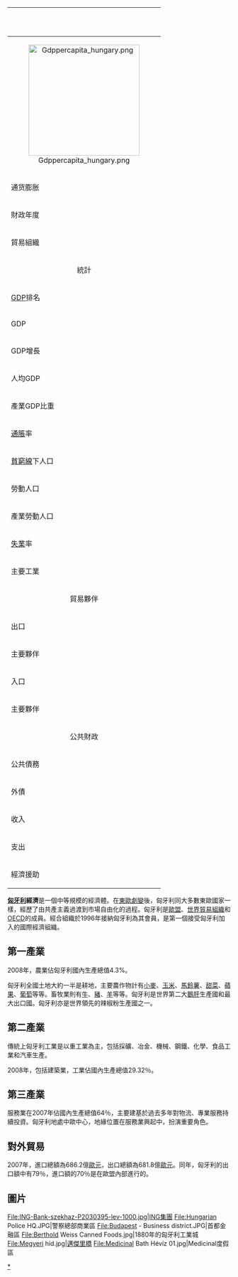 {| border=1 cellspacing=0  cellpadding=4 width=320 style="float:right; border:1px solid gray; border-collapse:collapse; font-size:90%; margin:0 0 .5em 1em;"
!align="center" bgcolor="#668c73" style="color:white" colspan="3"|匈牙利經濟
|-
!align="center"  colspan="3"|[[File:Gdppercapita_hungary.png|250px]]
|-
!align="left" valign="top"|通货膨胀
|colspan="2" valign="top"| [[匈牙利福林|匈牙利福林]]（HUF）
|-
!align="left" valign="top" style="width:100px"|財政年度
|colspan="2" valign="top"|公历年
|-
!align="left" valign="top"|貿易組織
|colspan="2" valign="top"|[[歐盟|EU]]、[[世界貿易組織|WTO]]、[[经济合作发展组织|OECD]]
|-
!align="center" bgcolor="#a3c9b6" colspan="3"|統計
|-
!align="left" valign="top"|[[GDP|GDP]]排名
|colspan="2" valign="top"|50
|-
!align="left" valign="top"|GDP
|colspan="2" valign="top"|1940億[[美元|美元]]（[[購買力平價|購買力平價]]）
|-
!align="left" valign="top"|GDP增長
|colspan="2" valign="top"|1.4%（2007年）
|-
!align="left" valign="top"|人均GDP
|colspan="2" valign="top"|$19,799（2007年）
|-
!align="left" valign="top"|產業GDP比重
|colspan="2" valign="top"|農業3%、工業32%、服務業64%
|-
!align="left" valign="top"|[[通脹|通脹]]率
|colspan="2" valign="top"|8%（2007年）
|-
!align="left" valign="top"|[[貧窮線|貧窮線]]下人口
|colspan="2" valign="top"|
|-
!align="left" valign="top"|勞動人口
|colspan="2" valign="top"|
|-
!align="left" valign="top"|產業勞動人口
|colspan="2" valign="top"| 
|-
!align="left" valign="top"|[[失業|失業]]率
|colspan="2" valign="top"|7.6%
|-
!align="left" valign="top"|主要工業
|colspan="2" valign="top"|
 |-
!align="center" bgcolor="#a3c9b6" colspan="3"|貿易夥伴 
|-
!align="left" valign="top"|出口
|colspan="2" valign="top"|$860億（2007年推算）
|-
!align="left" valign="top"|主要夥伴
|colspan="2" valign="top"|
|-
!align="left" valign="top"|入口
|colspan="2" valign="top"|$860億（2007年推算）
|-
!align="left" valign="top"|主要夥伴
|colspan="2" valign="top"| 
|-
!align="center" bgcolor="#a3c9b6" colspan="3"|公共財政
|-
!align="left" valign="top"|公共債務
|colspan="2" valign="top"|GDP70%（2005年）
|-
!align="left" valign="top"|外債
|colspan="2" valign="top"|
|-
!align="left" valign="top"|收入
|colspan="2" valign="top"|$620億（2006年）
|-
!align="left" valign="top"|支出
|colspan="2" valign="top"|$700億（2006年）
|-
!align="left" valign="top"|經濟援助
|colspan="2" valign="top"|
|}
'''[[匈牙利|匈牙利]]經濟'''是一個中等規模的經濟體。在[[東歐劇變|東歐劇變]]後，匈牙利同大多數東歐國家一樣，經歷了由共產主義過渡到市場自由化的過程。匈牙利是[[歐盟|歐盟]]、[[世界貿易組織|世界貿易組織]]和[[OECD|OECD]]的成員。經合組織於1996年接納匈牙利為其會員，是第一個接受匈牙利加入的國際經濟組織。 

==第一產業==
2008年，農業佔匈牙利國內生產總值4.3%。

匈牙利全國土地大約一半是耕地，主要農作物計有[[小麥|小麥]]、[[玉米|玉米]]、[[馬鈴薯|馬鈴薯]]、[[甜菜|甜菜]]、[[蘋果|蘋果]]、[[葡萄|葡萄]]等等。畜牧業則有[[牛|牛]]、[[豬|豬]]、[[羊|羊]]等等。匈牙利是世界第二大[[鵝肝|鵝肝]]生產國和最大出口國。匈牙利亦是世界領先的辣椒粉生產國之一。

==第二產業==
傳統上匈牙利工業是以重工業為主，包括採礦、冶金、機械、鋼鐵、化學、食品工業和汽車生產。

2008年，包括建築業，工業佔國內生產總值29.32％。

==第三產業==
服務業在2007年佔國內生產總值64％，主要建基於過去多年對物流、專業服務持續投資。匈牙利地處中歐中心，地緣位置在服務業興起中，扮演重要角色。

==對外貿易==
2007年，進口總額為686.2億[[歐元|歐元]]，出口總額為681.8億[[歐元|歐元]]。同年，匈牙利的出口額中有79％，進口額的70％是在歐盟內部進行的。

==圖片==
<gallery>
File:ING-Bank-szekhaz-P2030395-lev-1000.jpg|[[ING集團|ING集團]]
File:Hungarian Police HQ.JPG|警察總部商業區
File:Budapest - Business district.JPG|首都金融區
File:Berthold Weiss Canned Foods.jpg|1880年的匈牙利工業城
File:Megyeri híd.jpg|[[邁傑里橋|邁傑里橋]]
File:Medicinal Bath Hévíz 01.jpg|Medicinal度假區
</gallery>
{{欧洲题目|经济}}

[[Category:匈牙利經濟|*]]